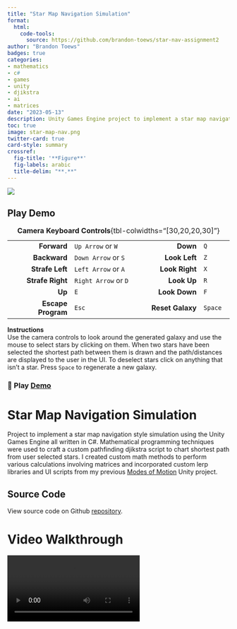 ```yaml
---
title: "Star Map Navigation Simulation"
format:
  html:
    code-tools:
      source: https://github.com/brandon-toews/star-nav-assignment2
author: "Brandon Toews"
badges: true
categories:
- mathematics
- c#
- games
- unity
- djikstra
- ai
- matrices
date: "2023-05-13"
description: Unity Games Engine project to implement a star map navigation style simulation with custom pathfinding script. 
toc: true
image: star-map-nav.png
twitter-card: true
card-style: summary
crossref:
  fig-title: '**Figure**'
  fig-labels: arabic
  title-delim: "**.**"
---
```


![](star-map-nav.png)

::: {.callout-tip collapse="true"}
## Play Demo

|                    |                      |                  |         |
|-------------------:|----------------------|-----------------:|---------|
|        **Forward** | `Up Arrow` or `W`    |         **Down** | `Q`     |
|       **Backward** | `Down Arrow` or `S`  |    **Look Left** | `Z`     |
|    **Strafe Left** | `Left Arrow` or `A`  |   **Look Right** | `X`     |
|   **Strafe Right** | `Right Arrow` or `D` |      **Look Up** | `R`     |
|             **Up** | `E`                  |    **Look Down** | `F`     |
| **Escape Program** | `Esc`                | **Reset Galaxy** | `Space` |

: **Camera Keyboard Controls**{tbl-colwidths="\[30,20,20,30\]"}

**Instructions**\
Use the camera controls to look around the generated galaxy and use the mouse to select stars by clicking on them. When two stars have been selected the shortest path between them is drawn and the path/distances are displayed to the user in the UI. To deselect stars click on anything that isn't a star. Press `Space` to regenerate a new galaxy.

### 🚀 Play [Demo](https://brandon-toews.github.io/star-map-nav.app/)
:::

# Star Map Navigation Simulation

Project to implement a star map navigation style simulation using the Unity Games Engine all written in C#. Mathematical programming techniques were used to craft a custom pathfinding djikstra script to chart shortest path from user selected stars. I created custom math methods to perform various calculations involving matrices and incorporated custom lerp libraries and UI scripts from my previous [Modes of Motion](https://brandon-toews.github.io/portfolio/posts/modes-of-motion/modes-of-motion.html) Unity project.

::: callout-note
## Source Code

View source code on Github [repository](https://github.com/brandon-toews/star-nav-assignment2).
:::

# Video Walkthrough

![](StarMapWalkthrough.mp4){#video-walkthrough}
